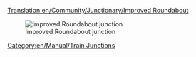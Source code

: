 [[Translation:en/Community/Junctionary/Improved Roundabout]]

{{en/Community/Junctionary/Navigation}}

[[File:en/Community/Junctionary/Improved.Roundabout.png|none|frame|Improved Roundabout junction]]

{{en/Community/Junctionary/Junction Criteria|Cheap|2|0|0|3|0||0|0|0|1|||Broken down trains affect whole junction.|
*Can handle up to 4 trains at a time
*Area: 9 x 9
}}

[[Category:en/Manual/Train Junctions]]